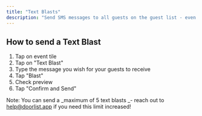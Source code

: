 ```yaml
---
title: "Text Blasts"
description: "Send SMS messages to all guests on the guest list - even those without the DoorList app"
---
```


## How to send a Text Blast

1. Tap on event tile
2. Tap on "Text Blast"
3. Type the message you wish for your guests to receive
4. Tap "Blast"
5. Check preview
6. Tap "Confirm and Send"

Note: You can send a _maximum of 5 text blasts _- reach out to [help@doorlist.app](mailto:help@doorlist.app) if you need this limit increased\!